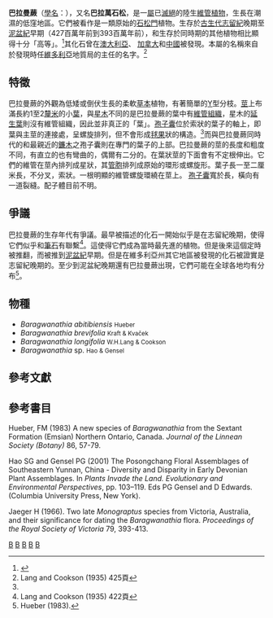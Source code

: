 {{Automatic taxobox
| taxon = Baragwanathia
| authority = {{tsl|en|William Henry Lang|威廉·亨利·藍恩 (植物學家)|W.H.Lang}} & {{tsl|en|Isabel Clifton Cookson|伊莎貝爾·克利夫頓·庫克森|Cookson}}, 1935
| fossil_range = {{geological range|Gorstian|Early Devonian|[[志留紀|志留紀]]早期<ref name=Rickards2000>Rickards (2000)</ref>–[[泥盆纪|泥盆纪]]早期}}
| image =Baragwanathia fossil.jpg
| image_alt =巴拉曼蕨屬植物化石
| image_caption = 在[[澳大利亞|澳大利亞]][[維多利亞州|維多利亞州]]發現的巴拉曼蕨化石
| type_species = ''Baragwanathia longifolia''
| type_species_authority = W. H. Lang & Cookson
| subdivision_ranks = [[種|種]]
| subdivision = 
''Baragwanathia abitibiensis''<br>
''Baragwanathia brevifolia''<br>
''Baragwanathia longifolia''
}}

'''巴拉曼蕨'''（[[學名|學名]]：{{lang|la|'''''Baragwanathia'''''}}），又名'''巴拉萬石松'''，是一[[屬|屬]]已[[滅絕|滅絕]]的陸生[[維管植物|維管植物]]，生長在潮濕的低窪地區。它們被看作是一類原始的[[石松門|石松門]]植物。生存於[[古生代|古生代]][[志留紀|志留紀]]晚期至[[泥盆紀|泥盆紀]]早期（427百萬年前到393百萬年前），和生存於同時期的其他植物相比顯得十分「高等」。<ref name="Fossils">{{cite book | title=Fossils | url=https://archive.org/details/fossils0000walk_e1r0 | publisher=[[Dorling_Kindersley|Dorling Kindersley]] | author={{link-en|西里爾·沃克 (古生物學家)|Cyril Walker (palaeontologist)|Walker, Cyril}} | last2=Ward | first2=David | authorlink2=David Ward (palaeontologist) | series=Smithsonian Handbooks | year=2002 | page=[https://archive.org/details/fossils0000walk_e1r0/page/295 295] | isbn=0789489848 | edition=revised, illustrated}}</ref>其化石曾在[[澳大利亞|澳大利亞]]、 [[加拿大|加拿大]]和[[中國|中國]]被發現。本屬的名稱來自於發現時任[[維多利亞州|維多利亞]]地質局的主任的名字。<ref>Lang and Cookson (1935) 425頁</ref>

== 特徵 ==
巴拉曼蕨的外觀為低矮或倒伏生長的柔軟[[草本|草本]]植物，有著簡單的[[Y|Y]]型分枝。[[莖|莖]]上布滿長約1至2[[釐米|釐米]]的小[[葉|葉]]，與[[星木|星木]]不同的是巴拉曼蕨的葉中有[[維管組織|維管組織]]，星木的[[延生葉|延生葉]]則沒有維管組織，因此並非真正的「葉」。[[孢子囊|孢子囊]]位於索狀的葉子的軸上，即葉與主莖的連接處，呈螺旋排列，但不會形成[[毬果|毬果]]狀的構造。<ref name="Fossils" />而與巴拉曼蕨同時代的和最親近的[[鐮木|鐮木]]之孢子囊則在專門的葉子的上部。巴拉曼蕨的莖的長度和粗度不同，有直立的也有彎曲的，偶爾有二分的。在葉狀莖的下面會有不定根伸出。它們的維管在莖內排列成星狀，其[[管胞|管胞]]排列成原始的環形或螺旋形。葉子長一至二厘米長，不分叉，索狀。一根明顯的維管螺旋環繞在莖上。 [[孢子囊|孢子囊]]寬於長，橫向有一道裂縫。配子體目前不明。

== 爭議 ==
巴拉曼蕨的生存年代有爭議。最早被描述的化石一開始似乎是在志留紀晚期，使得它們似乎和[[筆石|筆石]]有聯繫<ref>Lang and Cookson (1935) 422頁</ref>。這使得它們成為當時最先進的植物。但是後來這個定時被推翻，而被推到[[泥盆紀|泥盆紀]]早期。但是在維多利亞州其它地區被發現的化石被證實是志留紀晚期的。至少到泥盆紀晚期還有巴拉曼蕨出現，它們可能在全球各地均有分布<ref>Hueber (1983).</ref>。

== 物種 ==
* ''Baragwanathia abitibiensis'' <small>Hueber</small>
* ''Baragwanathia brevifolia'' <small>Kraft & Kvaček</small>
* ''Baragwanathia longifolia'' <small>W.H.Lang & Cookson</small>
* ''Baragwanathia'' sp. <small>Hao & Gensel</small>

== 參考文獻 ==
{{reflist}}

== 參考書目 ==
{{cite journal
 | author = Lang, William H. |authorlink=William Henry Lang
 | author2 = Cookson, Isabel C. |authorlink2 = Isabel Clifton Cookson
 | year = 1935
 | title = On a flora, including vascular land plants, associated with Monograptus, in rocks of Silurian age, from Victoria, Australia.
 | journal = Philosophical Transactions of the Royal Society of London B
 | volume = 224
 | issue = 517
 | pages = 421–449
 | url = http://rstb.royalsocietypublishing.org/content/224/517/421.full.pdf 
 | accessdate = 2012-01-31
 | doi = 10.1098/rstb.1935.0004
}}

Hueber, FM (1983)  A new species of ''Baragwanathia'' from the Sextant Formation (Emsian) Northern Ontario, Canada.  ''Journal of the Linnean Society (Botany)'' 86, 57-79.

Hao SG and Gensel PG (2001) The Posongchang Floral Assemblages of Southeastern Yunnan, China - Diversity and Disparity in Early Devonian Plant Assemblages. In ''Plants Invade the Land. Evolutionary and Environmental Perspectives'', pp. 103–119. Eds PG Gensel and D Edwards. (Columbia University Press, New York).

Jaeger H (1966). Two late ''Monograptus'' species from Victoria, Australia, and their significance for dating the ''Baragwanathia'' flora. ''Proceedings of the Royal Society of Victoria'' 79, 393-413.

{{cite journal
 | author = Rickards, R.B.
 | year = 2000
 | title = The age of the earliest club mosses: the Silurian Baragwanathia flora in Victoria, Australia
 | journal = Geological Magazine
 | volume = 137
 | issue = 2
 | pages = 207–209
 | url = http://geolmag.geoscienceworld.org/cgi/content/abstract/137/2/207
 | accessdate = 2007-10-25
 | doi = 10.1017/S0016756800003800
 | format = abstract
 | archive-date = 2007-03-11
 | archive-url = https://web.archive.org/web/20070311200627/http://geolmag.geoscienceworld.org/cgi/content/abstract/137/2/207
 | dead-url = no
 }}

{{Taxonbar}}
[[Category:1935年描述的分类群|B]]
[[Category:鐮木科|B]]
[[Category:古植物|B]]
[[Category:志留紀生物|B]]
[[Category:泥盆紀生物|B]]